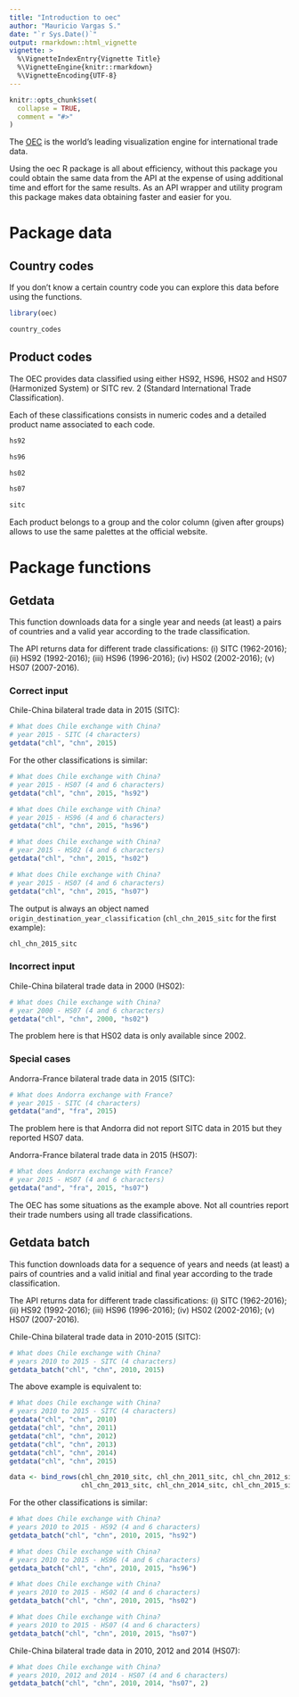 ```yaml
---
title: "Introduction to oec"
author: "Mauricio Vargas S."
date: "`r Sys.Date()`"
output: rmarkdown::html_vignette
vignette: >
  %\VignetteIndexEntry{Vignette Title}
  %\VignetteEngine{knitr::rmarkdown}
  %\VignetteEncoding{UTF-8}
---
```


```r
knitr::opts_chunk$set(
  collapse = TRUE,
  comment = "#>"
)
```

The [OEC](https://atlas.media.mit.edu/en/) is the world's leading visualization engine for international trade data. 

Using the oec R package is all about efficiency, without this package you could obtain the same data from the API at the expense of using additional time and effort for the same results. As an API wrapper and utility program this package makes data obtaining faster and easier for you.

# Package data

## Country codes

If you don't know a certain country code you can explore this data before using the functions.

```r
library(oec)

country_codes
```

## Product codes

The OEC provides data classified using either HS92, HS96, HS02 and HS07 (Harmonized System) or SITC rev. 2 (Standard International Trade Classification).

Each of these classifications consists in numeric codes and a detailed product name associated to each code.

```r
hs92

hs96

hs02

hs07

sitc
```

Each product belongs to a group and the color column (given after groups) allows to use the same palettes at the official website.

# Package functions

## Getdata

This function downloads data for a single year and needs (at least) a pairs of countries and a valid year according to the trade classification.

The API returns data for different trade classifications: 
    (i) SITC (1962-2016); (ii) HS92 (1992-2016); (iii) HS96 (1996-2016); (iv) HS02 (2002-2016); 
    (v) HS07 (2007-2016).
    
### Correct input

Chile-China bilateral trade data in 2015 (SITC):
```r
# What does Chile exchange with China?  
# year 2015 - SITC (4 characters)
getdata("chl", "chn", 2015)
```

For the other classifications is similar:
```r
# What does Chile exchange with China?  
# year 2015 - HS07 (4 and 6 characters)
getdata("chl", "chn", 2015, "hs92")

# What does Chile exchange with China?  
# year 2015 - HS96 (4 and 6 characters)
getdata("chl", "chn", 2015, "hs96")

# What does Chile exchange with China?  
# year 2015 - HS02 (4 and 6 characters)
getdata("chl", "chn", 2015, "hs02")

# What does Chile exchange with China?  
# year 2015 - HS07 (4 and 6 characters)
getdata("chl", "chn", 2015, "hs07")
```

The output is always an object named `origin_destination_year_classification` (`chl_chn_2015_sitc` for the first example):
```r
chl_chn_2015_sitc
```

### Incorrect input

Chile-China bilateral trade data in 2000 (HS02):
```r
# What does Chile exchange with China?  
# year 2000 - HS07 (4 and 6 characters)
getdata("chl", "chn", 2000, "hs02")
```
The problem here is that HS02 data is only available since 2002.

### Special cases

Andorra-France bilateral trade data in 2015 (SITC):
```r
# What does Andorra exchange with France?  
# year 2015 - SITC (4 characters)
getdata("and", "fra", 2015)
```
The problem here is that Andorra did not report SITC data in 2015 but they reported HS07 data.

Andorra-France bilateral trade data in 2015 (HS07):
```r
# What does Andorra exchange with France?  
# year 2015 - HS07 (4 and 6 characters)
getdata("and", "fra", 2015, "hs07")
```

The OEC has some situations as the example above. Not all countries report their trade numbers using all trade classifications.

## Getdata batch

This function downloads data for a sequence of years and needs (at least) a pairs of countries and a valid initial and final year according to the trade classification.

The API returns data for different trade classifications: 
    (i) SITC (1962-2016); (ii) HS92 (1992-2016); (iii) HS96 (1996-2016); (iv) HS02 (2002-2016); 
    (v) HS07 (2007-2016).
    
Chile-China bilateral trade data in 2010-2015 (SITC):
```r
# What does Chile exchange with China?  
# years 2010 to 2015 - SITC (4 characters)
getdata_batch("chl", "chn", 2010, 2015)
```

The above example is equivalent to:
```r
# What does Chile exchange with China?  
# years 2010 to 2015 - SITC (4 characters)
getdata("chl", "chn", 2010)
getdata("chl", "chn", 2011)
getdata("chl", "chn", 2012)
getdata("chl", "chn", 2013)
getdata("chl", "chn", 2014)
getdata("chl", "chn", 2015)

data <- bind_rows(chl_chn_2010_sitc, chl_chn_2011_sitc, chl_chn_2012_sitc,
                  chl_chn_2013_sitc, chl_chn_2014_sitc, chl_chn_2015_sitc)
```

For the other classifications is similar:
```r
# What does Chile exchange with China?  
# years 2010 to 2015 - HS92 (4 and 6 characters)
getdata_batch("chl", "chn", 2010, 2015, "hs92")

# What does Chile exchange with China?  
# years 2010 to 2015 - HS96 (4 and 6 characters)
getdata_batch("chl", "chn", 2010, 2015, "hs96")

# What does Chile exchange with China?  
# years 2010 to 2015 - HS02 (4 and 6 characters)
getdata_batch("chl", "chn", 2010, 2015, "hs02")

# What does Chile exchange with China?  
# years 2010 to 2015 - HS07 (4 and 6 characters)
getdata_batch("chl", "chn", 2010, 2015, "hs07")
```

Chile-China bilateral trade data in 2010, 2012 and 2014 (HS07):
```r
# What does Chile exchange with China?  
# years 2010, 2012 and 2014 - HS07 (4 and 6 characters)
getdata_batch("chl", "chn", 2010, 2014, "hs07", 2)
```